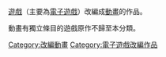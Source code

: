[[遊戲|遊戲]]（主要為[[電子遊戲|電子遊戲]]）改編成[[動畫|動畫]]的作品。

動畫有獨立條目的遊戲原作不歸至本分類。

[[Category:改編動畫|Category:改編動畫]]
[[Category:電子遊戲改編作品|Category:電子遊戲改編作品]]